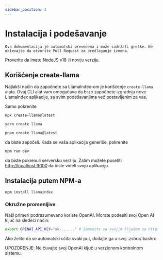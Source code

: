 ```yaml
---
sidebar_position: 1
---
```


# Instalacija i podešavanje

`Ova dokumentacija je automatski prevedena i može sadržati greške. Ne oklevajte da otvorite Pull Request za predlaganje izmena.`

Proverite da imate NodeJS v18 ili noviju verziju.

## Korišćenje create-llama

Najlakši način da započnete sa LlamaIndex-om je korišćenje `create-llama` alata. Ovaj CLI alat vam omogućava da brzo započnete izgradnju nove LlamaIndex aplikacije, sa svim podešavanjima već postavljenim za vas.

Samo pokrenite

<Tabs>
<TabItem value="1" label="npm" default>

```bash
npx create-llama@latest
```

</TabItem>
<TabItem value="2" label="Yarn">

```bash
yarn create llama
```

</TabItem>
<TabItem value="3" label="pnpm">

```bash
pnpm create llama@latest
```

</TabItem>
</Tabs>

da biste započeli. Kada se vaša aplikacija generiše, pokrenite

```bash npm2yarn
npm run dev
```

da biste pokrenuli serversku verziju. Zatim možete posetiti [http://localhost:3000](http://localhost:3000) da biste videli svoju aplikaciju.

## Instalacija putem NPM-a

```bash npm2yarn
npm install llamaindex
```

### Okružne promenljive

Naši primeri podrazumevano koriste OpenAI. Morate podesiti svoj Open AI ključ na sledeći način:

```bash
export OPENAI_API_KEY="sk-......" # Zamenite sa svojim ključem sa https://platform.openai.com/account/api-keys
```

Ako želite da se automatski učita svaki put, dodajte ga u svoj .zshrc/.bashrc.

UPOZORENJE: Ne čuvajte svoj OpenAI ključ u verzionom kontrolnom sistemu.
